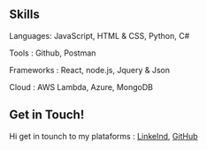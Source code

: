 
## Skills

Languages: JavaScript, HTML & CSS, Python, C#

Tools : Github, Postman

Frameworks : React, node.js, Jquery & Json

Cloud : AWS Lambda, Azure, MongoDB


## Get in Touch!

Hi get in tounch to my plataforms : [LinkeInd](https://www.linkedin.com/in/javiercarreno/), [GitHub](https://github.com/car251290)
